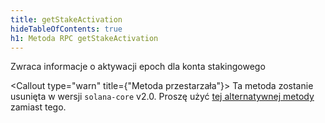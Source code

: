 ```yaml
---
title: getStakeActivation
hideTableOfContents: true
h1: Metoda RPC getStakeActivation
---
```


Zwraca informacje o aktywacji epoch dla konta stakingowego

<Callout type="warn" title={"Metoda przestarzała"}>
  Ta metoda zostanie usunięta w wersji `solana-core` v2.0. Proszę użyć [tej
  alternatywnej
  metody](https://github.com/solana-developers/solana-rpc-get-stake-activation)
  zamiast tego.
</Callout>
